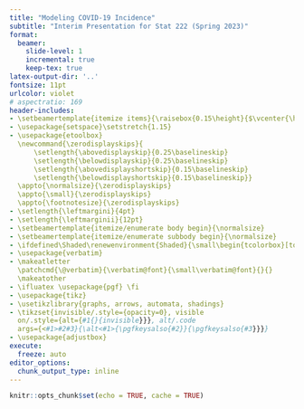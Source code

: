 ```yaml
---
title: "Modeling COVID-19 Incidence"
subtitle: "Interim Presentation for Stat 222 (Spring 2023)"
format:
  beamer:
    slide-level: 1
    incremental: true
    keep-tex: true
latex-output-dir: '..'
fontsize: 11pt
urlcolor: violet
# aspectratio: 169
header-includes:
- \setbeamertemplate{itemize items}{\raisebox{0.15\height}{$\vcenter{\hbox{\scalebox{0.5}{\usebeamercolor[fg]{structure} $\blacktriangleright$}}}$}}
- \usepackage{setspace}\setstretch{1.15}
- \usepackage{etoolbox}
  \newcommand{\zerodisplayskips}{
      \setlength{\abovedisplayskip}{0.25\baselineskip}
      \setlength{\belowdisplayskip}{0.25\baselineskip}
      \setlength{\abovedisplayshortskip}{0.15\baselineskip}
      \setlength{\belowdisplayshortskip}{0.15\baselineskip}}
  \appto{\normalsize}{\zerodisplayskips}
  \appto{\small}{\zerodisplayskips}
  \appto{\footnotesize}{\zerodisplayskips}
- \setlength{\leftmargini}{4pt}
- \setlength{\leftmarginii}{12pt}
- \setbeamertemplate{itemize/enumerate body begin}{\normalsize}
- \setbeamertemplate{itemize/enumerate subbody begin}{\normalsize}
- \ifdefined\Shaded\renewenvironment{Shaded}{\small\begin{tcolorbox}[top=2pt, bottom=0pt, borderline west={3pt}{0pt}{shadecolor}, interior hidden, frame hidden, enhanced, boxrule=0pt, sharp corners, breakable]}{\end{tcolorbox}}\fi
- \usepackage{verbatim}
- \makeatletter
  \patchcmd{\@verbatim}{\verbatim@font}{\small\verbatim@font}{}{}
  \makeatother
- \ifluatex \usepackage{pgf} \fi
- \usepackage{tikz}
- \usetikzlibrary{graphs, arrows, automata, shadings}
- \tikzset{invisible/.style={opacity=0}, visible
  on/.style={alt={#1{}{invisible}}}, alt/.code
  args={<#1>#2#3}{\alt<#1>{\pgfkeysalso{#2}}{\pgfkeysalso{#3}}}}
- \usepackage{adjustbox}
execute:
  freeze: auto
editor_options: 
  chunk_output_type: inline
---
```


```r
knitr::opts_chunk$set(echo = TRUE, cache = TRUE)
```

